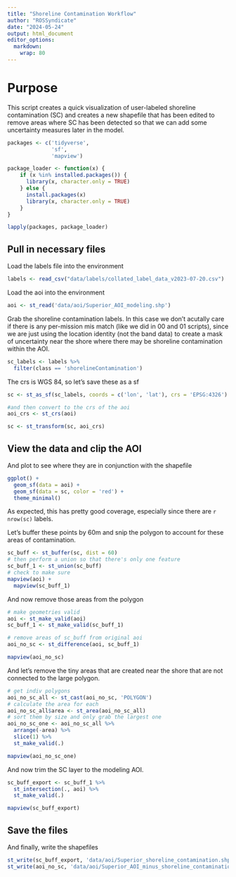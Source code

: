 ```yaml
---
title: "Shoreline Contamination Workflow"
author: "ROSSyndicate"
date: "2024-05-24"
output: html_document
editor_options:
  markdown:
    wrap: 80
---
```


# Purpose

This script creates a quick visualization of user-labeled shoreline
contamination (SC) and creates a new shapefile that has been edited to remove
areas where SC has been detected so that we can add some uncertainty measures
later in the model.

```r
packages <- c('tidyverse',
              'sf',
              'mapview')

package_loader <- function(x) {
    if (x %in% installed.packages()) {
      library(x, character.only = TRUE)
    } else {
      install.packages(x)
      library(x, character.only = TRUE)
    }
}

lapply(packages, package_loader)
```

## Pull in necessary files
 
Load the labels file into the environment

```r
labels <- read_csv("data/labels/collated_label_data_v2023-07-20.csv")
```

Load the aoi into the environment

```r
aoi <- st_read('data/aoi/Superior_AOI_modeling.shp')
```

Grab the shoreline contamination labels. In this case we don't acutally care if 
there is any per-mission mis match (like we did in 00 and 01 scripts), since we
are just using the location identity (not the band data) to create a mask of 
uncertainty near the shore where there may be shoreline contamination within the 
AOI. 

```r
sc_labels <- labels %>%
  filter(class == 'shorelineContamination')
```

The crs is WGS 84, so let's save these as a sf

```r
sc <- st_as_sf(sc_labels, coords = c('lon', 'lat'), crs = 'EPSG:4326')

#and then convert to the crs of the aoi
aoi_crs <- st_crs(aoi)

sc <- st_transform(sc, aoi_crs)
```

## View the data and clip the AOI

And plot to see where they are in conjunction with the shapefile

```r
ggplot() +
  geom_sf(data = aoi) +
  geom_sf(data = sc, color = 'red') +
  theme_minimal()
```

As expected, this has pretty good coverage, especially since there are `r nrow(sc)` 
labels.

Let's buffer these points by 60m and snip the polygon to account for these
areas of contamination.

```r
sc_buff <- st_buffer(sc, dist = 60)
# then perform a union so that there's only one feature
sc_buff_1 <- st_union(sc_buff)
# check to make sure
mapview(aoi) +
  mapview(sc_buff_1)
```

And now remove those areas from the polygon

```r
# make geometries valid
aoi <- st_make_valid(aoi)
sc_buff_1 <- st_make_valid(sc_buff_1)

# remove areas of sc_buff from original aoi
aoi_no_sc <- st_difference(aoi, sc_buff_1)

mapview(aoi_no_sc)
```

And let's remove the tiny areas that are created near the shore that are not 
connected to the large polygon.

```r
# get indiv polygons
aoi_no_sc_all <- st_cast(aoi_no_sc, 'POLYGON')
# calculate the area for each
aoi_no_sc_all$area <- st_area(aoi_no_sc_all)
# sort them by size and only grab the largest one
aoi_no_sc_one <- aoi_no_sc_all %>%
  arrange(-area) %>%
  slice(1) %>%
  st_make_valid(.)

mapview(aoi_no_sc_one)
```

And now trim the SC layer to the modeling AOI.

```r
sc_buff_export <- sc_buff_1 %>%
  st_intersection(., aoi) %>%
  st_make_valid(.)

mapview(sc_buff_export)
```

## Save the files 

And finally, write the shapefiles

```r
st_write(sc_buff_export, 'data/aoi/Superior_shoreline_contamination.shp', append = F)
st_write(aoi_no_sc, 'data/aoi/Superior_AOI_minus_shoreline_contamination.shp', append = F)
```
